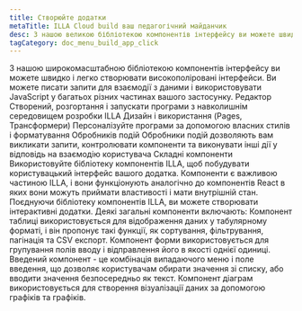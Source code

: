 ```yaml
---
title: Створюйте додатки
metaTitle: ILLA Cloud build ваш педагогічний майданчик
desc: З нашою великою бібліотекою компонентів інтерфейсу ви можете швидко і легко створювати високополіровані інтерфейси з хмарою ILLA.
tagCategory: doc_menu_build_app_click
---
```


З нашою широкомасштабною бібліотекою компонентів інтерфейсу ви можете швидко і легко створювати високополіровані інтерфейси. Ви можете писати запити для взаємодії з даними і використовувати JavaScript у багатьох різних частинах вашого застосунку.
Редактор
Створений, розгортання і запускати програми з навколишнім середовищем розробки ILLA 
Дизайн і використання (Pages, Трансформери)
Персоналізуйте програми за допомогою власних стилів і форматування
Обробників подій 
Обробники подій дозволяють вам викликати запити, контролювати компоненти та виконувати інші дії у відповідь на взаємодію користувача
Складні компоненти
Використовуйте бібліотеку компонентів ILLA, щоб побудувати користувацький інтерфейс вашого додатка.
Компоненти є важливою частиною ILLA, і вони функціонують аналогічно до компонентів React в яких вони можуть приймати властивості і мати внутрішній стан. Поєднуючи бібліотеку компонентів ILLA, ви можете створювати інтерактивні додатки.
Деякі загальні компоненти включають:
Компонент таблиці використовується для відображення даних у табулярному форматі, і він пропонує такі функції, як сортування, фільтрування, пагінація та CSV експорт. 
Компонент форми використовується для групування полів вводу і відправлення його в якості однієї одиниці. 
Введений компонент - це комбінація випадаючого меню і поле введення, що дозволяє користувачам обирати значення зі списку, або вводити значення безпосередньо як текст. 
Компонент діаграм використовується для створення візуалізації даних за допомогою графіків та графіків.
